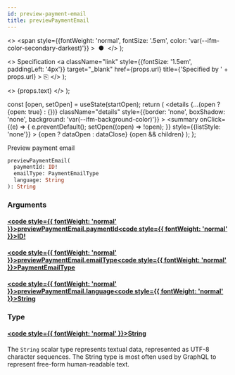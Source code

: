 ```yaml
---
id: preview-payment-email
title: previewPaymentEmail
---
```


  <>
    <span
      style={{fontWeight: 'normal', fontSize: '.5em', color: 'var(--ifm-color-secondary-darkest)'}}
    >
      &nbsp;●&nbsp;
    </span>
  </>
);

  <>
    Specification
    <a
      className="link"
      style={{fontSize: '1.5em', paddingLeft: '4px'}}
      target="_blank"
      href={props.url}
      title={'Specified by ' + props.url}
    >
      ⎘
    </a>
  </>
);

  <>
    <span className={props.class}>{props.text}</span>
  </>
);


  const [open, setOpen] = useState(startOpen);
  return (
    <details
      {...(open ? {open: true} : {})}
      className="details"
      style={{border: 'none', boxShadow: 'none', background: 'var(--ifm-background-color)'}}
    >
      <summary
        onClick={(e) => {
          e.preventDefault();
          setOpen((open) => !open);
        }}
        style={{listStyle: 'none'}}
      >
        {open ? dataOpen : dataClose}
      </summary>
      {open && children}
    </details>
  );
};

Preview payment email

```graphql
previewPaymentEmail(
  paymentId: ID!
  emailType: PaymentEmailType
  language: String
): String
```

### Arguments

#### [<code style={{ fontWeight: 'normal' }}>previewPaymentEmail.<b>paymentId</b></code>](#)<Bullet />[<code style={{ fontWeight: 'normal' }}><b>ID!</b></code>](/docs/apis/graphql/types/scalars/id.mdx) <Badge class="badge badge--secondary badge--non_null" text="non-null"/> <Badge class="badge badge--secondary " text="scalar"/>

#### [<code style={{ fontWeight: 'normal' }}>previewPaymentEmail.<b>emailType</b></code>](#)<Bullet />[<code style={{ fontWeight: 'normal' }}><b>PaymentEmailType</b></code>](/docs/apis/graphql/types/enums/payment-email-type.mdx) <Badge class="badge badge--secondary " text="enum"/>

#### [<code style={{ fontWeight: 'normal' }}>previewPaymentEmail.<b>language</b></code>](#)<Bullet />[<code style={{ fontWeight: 'normal' }}><b>String</b></code>](/docs/apis/graphql/types/scalars/string.mdx) <Badge class="badge badge--secondary " text="scalar"/>

### Type

#### [<code style={{ fontWeight: 'normal' }}><b>String</b></code>](/docs/apis/graphql/types/scalars/string.mdx) <Badge class="badge badge--secondary " text="scalar"/>

The `String` scalar type represents textual data, represented as UTF-8 character sequences. The String type is most often used by GraphQL to represent free-form human-readable text.
